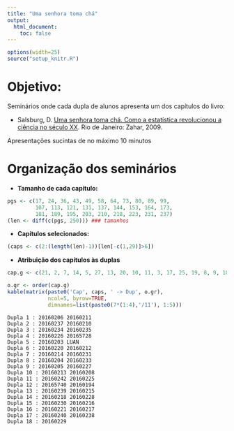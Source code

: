 ```yaml
---
title: "Uma senhora toma chá"
output:
  html_document:
    toc: false
---
```


```r
options(width=25)
source("setup_knitr.R")
```

# Objetivo:

Seminários onde cada dupla de alunos apresenta um dos capítulos do livro:

- Salsburg, D.
  [Uma senhora toma chá. Como a estatística revolucionou a ciência no século XX](http://www.zahar.com.br/livro/uma-senhora-toma-cha).
  Rio de Janeiro: Zahar, 2009.

Apresentações sucintas de no máximo 10 minutos

# Organização dos seminários

- **Tamanho de cada capítulo:** 

```r
pgs <- c(17, 24, 36, 43, 49, 58, 64, 73, 80, 89, 99, 
         107, 113, 121, 131, 137, 144, 153, 164, 173, 
         181, 189, 195, 203, 210, 218, 223, 231, 237)
(len <- diff(c(pgs, 250))) ### tamanhos
```

- **Capítulos selecionados:**
```r
(caps <- c(2:(length(len)-1))[len[-c(1,29)]>6])
```


- **Atribuição dos capítulos às duplas**
```r
cap.g <- c(21, 2, 7, 14, 5, 27, 13, 20, 10, 11, 3, 17, 25, 19, 8, 9, 18, 24, 16, 23)

o.gr <- order(cap.g)
kable(matrix(paste0('Cap', caps, ' -> Dup', o.gr),
             ncol=5, byrow=TRUE,
             dimnames=list(paste0(7*(1:4),'/11'), 1:5)))
```

```
Dupla 1 : 20160206 20160211 
Dupla 2 : 20160237 20160210 
Dupla 3 : 20160234 20160235 
Dupla 4 : 20160226 20165728 
Dupla 5 : 20160203 LUAN 
Dupla 6 : 20160220 20160212 
Dupla 7 : 20160214 20160231 
Dupla 8 : 20160204 20160233 
Dupla 9 : 20160205 20160227 
Dupla 10 : 20160213 20160208 
Dupla 11 : 20160242 20160225 
Dupla 12 : 20165740 20160194 
Dupla 13 : 20160239 20160215 
Dupla 14 : 20160218 20160228 
Dupla 15 : 20160230 20160216 
Dupla 16 : 20160221 20160217 
Dupla 17 : 20160240 20160238 
Dupla 18 : 20160229
```

<!-- links -->

[Elias T. Krainski]: https://eliaskrainski.github.io
[LEG]: http://www.leg.ufpr.br
[Resolução 49/15 - CEPE]: http://www.ufpr.br/soc/descarregar_arquivo.php?cod=1064
